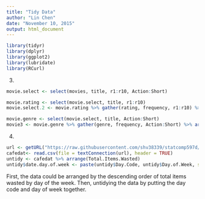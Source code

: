 ```yaml
---
title: "Tidy Data"
author: "Lin Chen"
date: "November 10, 2015"
output: html_document
---
```


```r
library(tidyr)
library(dplyr)
library(ggplot2)
library(lubridate)
library(RCurl)
```


3.
```r
movie.select <- select(movies, title, r1:r10, Action:Short)

movie.rating <- select(movie.select, title, r1:r10)
movie.select.2 <- movie.rating %>% gather(rating, frequency, r1:r10) %>% arrange(title)

movie.genre <- select(movie.select, title, Action:Short)
movie3 <- movie.genre %>% gather(genre, frequency, Action:Short) %>% arrange(title) %>% filter(frequency == 1)
```

4.


```r
url <- getURL("https://raw.githubusercontent.com/shv38339/statcomp597d/master/data/cafedata.csv")
cafedat<- read.csv(file = textConnection(url), header = TRUE)
untidy <- cafedat %>% arrange(Total.Items.Wasted)
untidy$date.day.of.week <- paste(untidy$Day.Code, untidy$Day.of.Week, sep = " ")
```

First, the data could be arranged by the descending order of total items wasted by day of the week. Then, untidying the data by putting the day code and day of week together.

